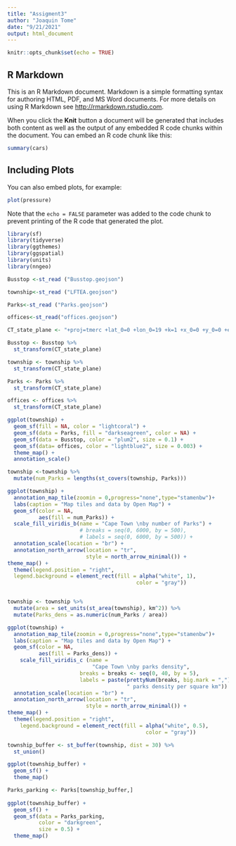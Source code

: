 ```yaml
---
title: "Assigment3"
author: "Joaquin Tome"
date: "9/21/2021"
output: html_document
---
```


```r
knitr::opts_chunk$set(echo = TRUE)
```

## R Markdown

This is an R Markdown document. Markdown is a simple formatting syntax for authoring HTML, PDF, and MS Word documents. For more details on using R Markdown see <http://rmarkdown.rstudio.com>.

When you click the **Knit** button a document will be generated that includes both content as well as the output of any embedded R code chunks within the document. You can embed an R code chunk like this:

```r
summary(cars)
```

## Including Plots

You can also embed plots, for example:

```r
plot(pressure)
```

Note that the `echo = FALSE` parameter was added to the code chunk to prevent printing of the R code that generated the plot.
```r
library(sf)
library(tidyverse)
library(ggthemes)
library(ggspatial)
library(units)
library(nngeo)
```
```r
Busstop <-st_read ("Busstop.geojson")
```


```r
township<-st_read ("LFTEA.geojson")
```

```r
Parks<-st_read ("Parks.geojson")
```

```r
offices<-st_read("offices.geojson")
```

```r
CT_state_plane <- "+proj=tmerc +lat_0=0 +lon_0=19 +k=1 +x_0=0 +y_0=0 +ellps=WGS84 +units=m +no_defs"

Busstop <- Busstop %>%
  st_transform(CT_state_plane)

township <- township %>%
  st_transform(CT_state_plane)

Parks <- Parks %>%
  st_transform(CT_state_plane)

offices <- offices %>%
  st_transform(CT_state_plane)
```

```r
ggplot(township) +
  geom_sf(fill = NA, color = "lightcoral") +
  geom_sf(data = Parks, fill = "darkseagreen", color = NA) +
  geom_sf(data = Busstop, color = "plum2", size = 0.1) +
  geom_sf(data= offices, color = "lightblue2", size = 0.003) +
  theme_map() +
  annotation_scale()
```
```r
township <-township %>%
  mutate(num_Parks = lengths(st_covers(township, Parks)))

ggplot(township) +
  annotation_map_tile(zoomin = 0,progress="none",type="stamenbw")+
  labs(caption = "Map tiles and data by Open Map") +
  geom_sf(color = NA, 
          aes(fill = num_Parks)) +
  scale_fill_viridis_b(name = "Cape Town \nby number of Parks") +
                       # breaks = seq(0, 6000, by = 500),
                       # labels = seq(0, 6000, by = 500)) +
  annotation_scale(location = "br") +
  annotation_north_arrow(location = "tr",
                         style = north_arrow_minimal()) +
theme_map() +
  theme(legend.position = "right", 
  legend.background = element_rect(fill = alpha("white", 1), 
                                         color = "gray"))
```
```r
```


```r
township <- township %>%
  mutate(area = set_units(st_area(township), km^2)) %>%
  mutate(Parks_dens = as.numeric(num_Parks / area))

ggplot(township) +
  annotation_map_tile(zoomin = 0,progress="none",type="stamenbw")+
  labs(caption = "Map tiles and data by Open Map") +
  geom_sf(color = NA, 
          aes(fill = Parks_dens)) +
    scale_fill_viridis_c (name = 
                           "Cape Town \nby parks density",
                       breaks = breaks <- seq(0, 40, by = 5),
                       labels = paste(prettyNum(breaks, big.mark = ","),
                                      " parks density per square km")) +
  annotation_scale(location = "br") +
  annotation_north_arrow(location = "tr",
                         style = north_arrow_minimal()) +
theme_map() +
  theme(legend.position = "right",
    legend.background = element_rect(fill = alpha("white", 0.5), 
                                            color = "gray"))
```
```r
township_buffer <- st_buffer(township, dist = 30) %>%
  st_union()

ggplot(township_buffer) +
  geom_sf() +
  theme_map()
```
```r
Parks_parking <- Parks[township_buffer,]
  
ggplot(township_buffer) +
  geom_sf() +
  geom_sf(data = Parks_parking, 
          color = "darkgreen", 
          size = 0.5) +
  theme_map()
```

